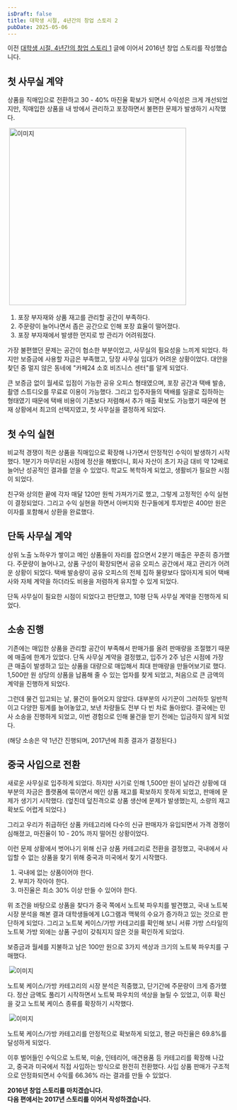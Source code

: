 ```yaml
---
isDraft: false
title: 대학생 시절, 4년간의 창업 스토리 2
pubDate: 2025-05-06
---
```



이전 [대학생 시절, 4년간의 창업 스토리 1](/logs/2025/05/college-ecommerce-startup-story-1) 글에 이어서 2016년 창업 스토리를 작성했습니다.

## 첫 사무실 계약

상품을 직매입으로 전환하고 30 - 40% 마진율 확보가 되면서 수익성은 크게 개선되었지만,
직매입한 상품을 내 방에서 관리하고 포장하면서 불편한 문제가 발생하기 시작했다.

<Img caption="주문 들어온 직매입 상품을 집에서 포장하고 발송">
  <Image src={img01} alt="이미지" width="400" />
</Img>

1. 포장 부자재와 상품 재고를 관리할 공간이 부족하다.
2. 주문량이 늘어나면서 좁은 공간으로 인해 포장 효율이 떨어졌다.
3. 포장 부자재에서 발생한 먼지로 방 관리가 어려워졌다.

가장 불편했던 문제는 공간이 협소한 부분이었고, 사무실의 필요성을 느끼게 되었다.
하지만 보증금에 사용할 자금은 부족했고, 당장 사무실 임대가 어려운 상황이었다.
대안을 찾던 중 멀지 않은 동네에 "카페24 소호 비즈니스 센터"를 알게 되었다.

큰 보증금 없이 월세로 입점이 가능한 공유 오피스 형태였으며, 포장 공간과 택배 발송, 촬영 스튜디오를 무료로 이용이 가능했다.
그리고 입주자들의 택배를 일괄로 집하하는 형태였기 때문에 택배 비용이 기존보다 저렴해서 추가 매출 확보도 가능했기 때문에 현재 상황에서 최고의 선택지였고,
첫 사무실을 결정하게 되었다.

## 첫 수익 실현

비교적 경쟁이 적은 상품을 직매입으로 확장해 나가면서 안정적인 수익이 발생하기 시작했다.
1분기가 마무리된 시점에 정산을 해봤더니, 회사 자산이 초기 자금 대비 약 12배로 늘어난 성공적인 결과를 얻을 수 있었다.
학교도 복학하게 되었고, 생활비가 필요한 시점이 되었다.

친구와 상의한 끝에 각자 매달 120만 원씩 가져가기로 했고, 그렇게 고정적인 수익 실현이 결정되었다.
그리고 수익 실현을 하면서 아버지와 친구들에게 투자받은 400만 원은 이자를 포함해서 상환을 완료했다.

## 단독 사무실 계약

상위 노출 노하우가 쌓이고 메인 상품들이 자리를 잡으면서 2분기 매출은 꾸준히 증가했다.
주문량이 늘어나고, 상품 구성이 확장되면서 공유 오피스 공간에서 재고 관리가 어려운 상황이 되었다.
택배 발송량이 공유 오피스의 전체 집하 물량보다 많아지게 되어 택배사와 자체 계약을 하더라도 비용을 저렴하게 유지할 수 있게 되었다.

단독 사무실이 필요한 시점이 되었다고 판단했고, 10평 단독 사무실 계약을 진행하게 되었다.

## 소송 진행

기존에는 매입한 상품을 관리할 공간이 부족해서 판매가를 올려 판매량을 조절했기 때문에 매출에 한계가 있었다.
단독 사무실 계약을 결정했고, 입주가 2주 남은 시점에 가장 큰 매출이 발생하고 있는 상품을 대량으로 매입해서 최대 판매량을 만들어보기로 했다.
1,500만 원 상당의 상품을 납품해 줄 수 있는 업자를 찾게 되었고, 처음으로 큰 금액의 계약을 진행하게 되었다.

그런데 물건 입고되는 날, 물건이 들어오지 않았다.
대부분의 사기꾼이 그러하듯 일반적이고 다양한 핑계를 늘어놓았고, 보낸 차량들도 전부 다 빈 차로 돌아왔다.
결국에는 민사 소송을 진행하게 되었고, 이번 경험으로 인해 물건을 받기 전에는 입금하지 않게 되었다.

(해당 소송은 약 1년간 진행되며, 2017년에 최종 결과가 결정된다.)

## 중국 사입으로 전환

새로운 사무실로 입주하게 되었다.
하지만 사기로 인해 1,500만 원이 날라간 상황에 대부분의 자금은 플랫폼에 묶이면서 메인 상품 재고를 확보하지 못하게 되었고, 판매에 문제가 생기기 시작했다.
(엎친데 덮친격으로 상품 생산에 문제가 발생했는지, 소량의 재고 확보도 어렵게 되었다.)

그리고 우리가 취급하던 상품 카테고리에 다수의 신규 판매자가 유입되면서 가격 경쟁이 심해졌고, 마진율이 10 - 20% 까지 떨어진 상황이었다.

이런 문제 상황에서 벗어나기 위해 신규 상품 카테고리로 전환을 결정했고, 국내에서 사입할 수 없는 상품을 찾기 위해 중국과 미국에서 찾기 시작했다.

1. 국내에 없는 상품이어야 한다.
2. 부피가 작아야 한다.
3. 마진율은 최소 30% 이상 만들 수 있어야 한다.

위 조건을 바탕으로 상품을 찾다가 중국 쪽에서 노트북 파우치를 발견했고,
국내 노트북 시장 분석을 해본 결과 대학생들에게 LG그램과 맥북의 수요가 증가하고 있는 것으로 판단하게 되었다.
그리고 노트북 케이스/가방 카테고리를 확인해 보니 서류 가방 스타일의 노트북 가방 외에는 상품 구성이 갖춰지지 않은 것을 확인하게 되었다.

보증금과 월세를 지불하고 남은 100만 원으로 3가지 색상과 크기의 노트북 파우치를 구매했다.

<Img caption="중국에서 처음 사입한 노트북 파우치">
  <Image src={img02} alt="이미지" />
</Img>

노트북 케이스/가방 카테고리의 시장 분석은 적중했고, 단기간에 주문량이 크게 증가했다.
정산 금액도 풀리기 시작하면서 노트북 파우치의 색상을 늘릴 수 있었고, 이후 확신을 갖고 노트북 케이스 종류를 확장하기 시작했다.

<Img caption="택배 발송 대기 중인 노트북 파우치 상품">
  <Image src={img03} alt="이미지" />
</Img>

노트북 케이스/가방 카테고리를 안정적으로 확보하게 되었고, 평균 마진율은 69.8%를 달성하게 되었다.

이후 벌어들인 수익으로 노트북, 미술, 인테리어, 애견용품 등 카테고리를 확장해 나갔고, 중국과 미국에서 직접 사입하는 방식으로 완전히 전환했다.
사입 상품 판매가 구조적으로 안정화되면서 수익률 66.36% 라는 결과를 만들 수 있었다.

**2016년 창업 스토리를 마치겠습니다.<br />
다음 편에서는 2017년 스토리를 이어서 작성하겠습니다.**